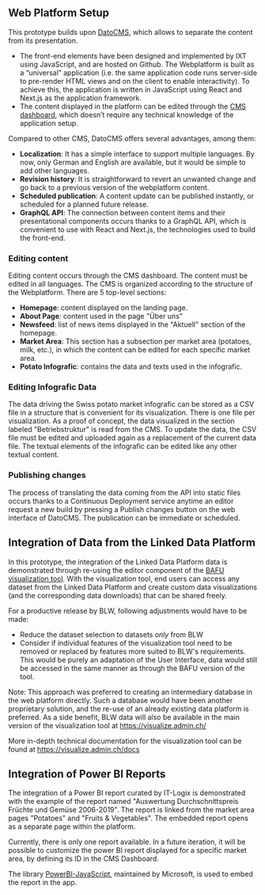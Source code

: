 ## Web Platform Setup

This prototype builds upon [DatoCMS](https://www.datocms.com/), which allows to separate the content from its presentation.

- The front-end elements have been designed and implemented by IXT using JavaScript, and are hosted on Github. The Webplatform is built as a “universal” application (i.e. the same application code runs server-side to pre-render HTML views and on the client to enable interactivity). To achieve this, the application is written in JavaScript using React and Next.js as the application framework.
- The content displayed in the platform can be edited through the [CMS dashboard](https://blw-agricultural-market-data-platform.admin.datocms.com/editor), which doesn’t require any technical knowledge of the application setup.

Compared to other CMS, DatoCMS offers several advantages, among them:

- **Localization**: It has a simple interface to support multiple languages. By now, only German and English are available, but it would be simple to add other languages.
- **Revision history**: It is straightforward to revert an unwanted change and go back to a previous version of the webplatform content.
- **Scheduled publication**: A content update can be published instantly, or scheduled for a planned future release.
- **GraphQL API**: The connection between content items and their presentational components occurs thanks to a GraphQL API, which is convenient to use with React and Next.js, the technologies used to build the front-end.

### Editing content

Editing content occurs through the CMS dashboard. The content must be edited in all languages. The CMS is organized according to the structure of the Webplatform. There are 5 top-level sections:

- **Homepage**: content displayed on the landing page.
- **About Page**: content used in the page "Über uns"
- **Newsfeed**: list of news items displayed in the "Aktuell" section of the homepage.
- **Market Area**: This section has a subsection per market area (potatoes, milk, etc.), in which the content can be edited for each specific market area.
- **Potato Infografic**: contains the data and texts used in the infografic.

### Editing Infografic Data

The data driving the Swiss potato market infografic can be stored as a CSV file in a structure that is convenient for its visualization. There is one file per visualization. As a proof of concept, the data visualized in the section labeled "Betriebstruktur" is read from the CMS. To update the data, the CSV file must be edited and uploaded again as a replacement of the current data file.
The textual elements of the infografic can be edited like any other textual content.

### Publishing changes

The process of translating the data coming from the API into static files occurs thanks to a Continuous Deployment service anytime an editor request a new build by pressing a Publish changes button on the web interface of DatoCMS. The publication can be immediate or scheduled.

## Integration of Data from the Linked Data Platform

In this prototype, the integration of the Linked Data Platform data is demonstrated through re-using the editor component of the [BAFU visualization tool](https://visualize.admin.ch). With the visualization tool, end users can access any dataset from the Linked Data Platform and create custom data visualizations (and the corresponding data downloads) that can be shared freely.

For a productive release by BLW, following adjustments would have to be made:

- Reduce the dataset selection to datasets _only_ from BLW
- Consider if individual features of the visualization tool need to be removed or replaced by features more suited to BLW's requirements. This would be purely an adaptation of the User Interface, data would still be accessed in the same manner as through the BAFU version of the tool.

Note: This approach was preferred to creating an intermediary database in the web platform directly. Such a database would have been another proprietary solution, and the re-use of an already existing data platform is preferred. As a side benefit, BLW data will also be available in the main version of the visualization tool at https://visualize.admin.ch/

More in-depth technical documentation for the visualization tool can be found at https://visualize.admin.ch/docs

## Integration of Power BI Reports

The integration of a Power BI report curated by IT-Logix is demonstrated with the example of the report named "Auswertung Durchschnittspreis Früchte und Gemüse 2006-2019". The report is linked from the market area pages "Potatoes" and "Fruits & Vegetables". The embedded report opens as a separate page within the platform.

Currently, there is only one report available. In a future iteration, it will be possible to customize the power BI report displayed for a specific market area, by defining its ID in the CMS Dashboard.

The library [PowerBI-JavaScript](https://github.com/microsoft/PowerBI-JavaScript), maintained by Microsoft, is used to embed the report in the app.
